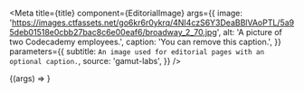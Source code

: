 

<Meta
  title={title}
  component={EditorialImage}
  args={{
    image:
      'https://images.ctfassets.net/go6kr6r0ykrq/4NI4czS6Y3DeaBBlVAoPTL/5a95deb01518e0cbb27bac8c6e00eaf6/broadway_2_70.jpg',
    alt: 'A picture of two Codecademy employees.',
    caption: 'You can remove this caption.',
  }}
  parameters={{
    subtitle: `An image used for editorial pages with an optional caption.`,
    source: 'gamut-labs',
  }}
/>

<Canvas withSource="open" className="dark">
  <Story name="EditorialImage">{(args) => <EditorialImage {...args} />}</Story>
</Canvas>

<PropsTable story="EditorialImage" />
